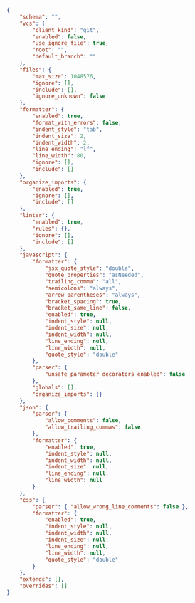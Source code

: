 
```json title="biome.json"
{
	"schema": "",
	"vcs": {
		"client_kind": "git",
		"enabled": false,
		"use_ignore_file": true,
		"root": "",
		"default_branch": ""
	},
	"files": {
		"max_size": 1048576,
		"ignore": [],
		"include": [],
		"ignore_unknown": false
	},
	"formatter": {
		"enabled": true,
		"format_with_errors": false,
		"indent_style": "tab",
		"indent_size": 2,
		"indent_width": 2,
		"line_ending": "lf",
		"line_width": 80,
		"ignore": [],
		"include": []
	},
	"organize_imports": {
		"enabled": true,
		"ignore": [],
		"include": []
	},
	"linter": {
		"enabled": true,
		"rules": {},
		"ignore": [],
		"include": []
	},
	"javascript": {
		"formatter": {
			"jsx_quote_style": "double",
			"quote_properties": "asNeeded",
			"trailing_comma": "all",
			"semicolons": "always",
			"arrow_parentheses": "always",
			"bracket_spacing": true,
			"bracket_same_line": false,
			"enabled": true,
			"indent_style": null,
			"indent_size": null,
			"indent_width": null,
			"line_ending": null,
			"line_width": null,
			"quote_style": "double"
		},
		"parser": {
			"unsafe_parameter_decorators_enabled": false
		},
		"globals": [],
		"organize_imports": {}
	},
	"json": {
		"parser": {
			"allow_comments": false,
			"allow_trailing_commas": false
		},
		"formatter": {
			"enabled": true,
			"indent_style": null,
			"indent_width": null,
			"indent_size": null,
			"line_ending": null,
			"line_width": null
		}
	},
	"css": {
		"parser": { "allow_wrong_line_comments": false },
		"formatter": {
			"enabled": true,
			"indent_style": null,
			"indent_width": null,
			"indent_size": null,
			"line_ending": null,
			"line_width": null,
			"quote_style": "double"
		}
	},
	"extends": [],
	"overrides": []
}

```
